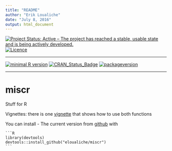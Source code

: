 ```yaml
---
title: "README"
author: "Erik Loualiche"
date: "July 8, 2016"
output: html_document
---
```

[![Project Status: Active – The project has reached a stable, usable state and is being actively developed.](http://www.repostatus.org/badges/latest/active.svg)](http://www.repostatus.org/#active)
[![Licence](https://img.shields.io/github/license/mashape/apistatus.svg)](http://choosealicense.com/licenses/mit/)
 
---
 
[![minimal R version](https://img.shields.io/badge/R%3E%3D-3.2.0-6666ff.svg)](https://cran.r-project.org/)
[![CRAN_Status_Badge](http://www.r-pkg.org/badges/version/miscr)](https://cran.r-project.org/package=miscr)
[![packageversion](https://img.shields.io/badge/Package%20version-0.1-orange.svg?style=flat-square)](commits/master)
 
---


miscr
======

Stuff for R

Vignettes: there is one [vignette](./vignettes/examples.Rmd) that shows how to use both functions

You can install 
-  The current version from [github](https://github.mit.edu/eloualiche/miscr) with

	```R
	library(devtools)
	devtools::install_github("eloualiche/miscr")
	```



